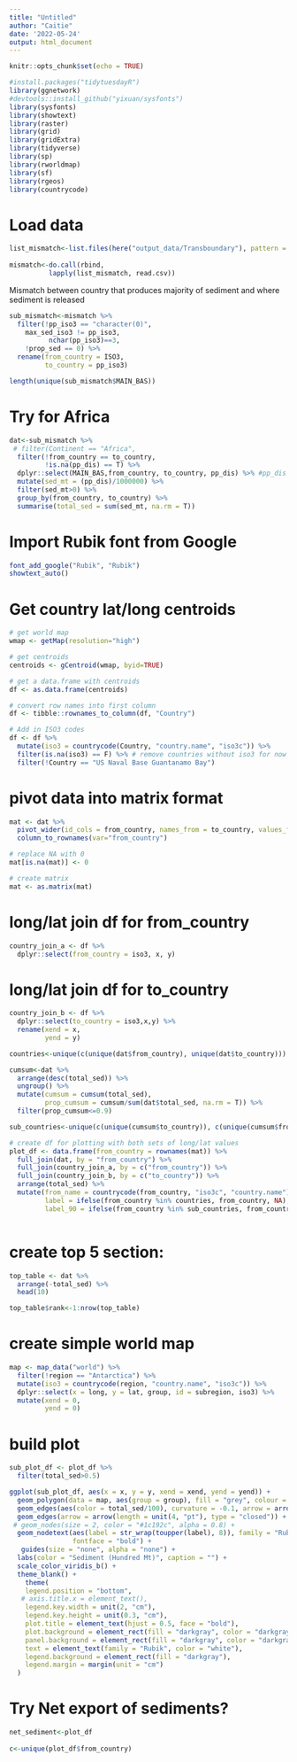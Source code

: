 ```yaml
---
title: "Untitled"
author: "Caitie"
date: '2022-05-24'
output: html_document
---
```


```r
knitr::opts_chunk$set(echo = TRUE)
```

```r
#install.packages("tidytuesdayR")
library(ggnetwork)
#devtools::install_github("yixuan/sysfonts")
library(sysfonts)
library(showtext)
library(raster)
library(grid)
library(gridExtra)
library(tidyverse)
library(sp)
library(rworldmap)
library(sf)
library(rgeos)
library(countrycode)
```
# Load data

```r
list_mismatch<-list.files(here("output_data/Transboundary"), pattern = "Terrestrial", full.names = T)
  
mismatch<-do.call(rbind,
          lapply(list_mismatch, read.csv))
```


Mismatch between country that produces majority of sediment and where sediment is released
```r
sub_mismatch<-mismatch %>% 
  filter(!pp_iso3 == "character(0)",
    max_sed_iso3 != pp_iso3,
          nchar(pp_iso3)==3,
    !prop_sed == 0) %>% 
  rename(from_country = ISO3,
         to_country = pp_iso3)

length(unique(sub_mismatch$MAIN_BAS))
```

# Try for Africa

```r
dat<-sub_mismatch %>% 
 # filter(Continent == "Africa",
  filter(!from_country == to_country,
         !is.na(pp_dis) == T) %>% 
  dplyr::select(MAIN_BAS,from_country, to_country, pp_dis) %>% #pp_dis is pourpoint discharge from each country
  mutate(sed_mt = (pp_dis)/1000000) %>% 
  filter(sed_mt>0) %>% 
  group_by(from_country, to_country) %>% 
  summarise(total_sed = sum(sed_mt, na.rm = T)) 
```

# Import Rubik font from Google

```r
font_add_google("Rubik", "Rubik")
showtext_auto()
```


# Get country lat/long centroids

```r
# get world map
wmap <- getMap(resolution="high")

# get centroids
centroids <- gCentroid(wmap, byid=TRUE)

# get a data.frame with centroids
df <- as.data.frame(centroids)

# convert row names into first column
df <- tibble::rownames_to_column(df, "Country")

# Add in ISO3 codes
df <- df %>% 
  mutate(iso3 = countrycode(Country, "country.name", "iso3c")) %>% 
  filter(is.na(iso3) == F) %>% # remove countries without iso3 for now
  filter(!Country == "US Naval Base Guantanamo Bay")
```

# pivot data into matrix format
```r
mat <- dat %>%
  pivot_wider(id_cols = from_country, names_from = to_country, values_from = total_sed) %>%
  column_to_rownames(var="from_country")
```

```r
# replace NA with 0
mat[is.na(mat)] <- 0

# create matrix
mat <- as.matrix(mat)
```


# long/lat join df for from_country
```r
country_join_a <- df %>%
  dplyr::select(from_country = iso3, x, y)
```

# long/lat join df for to_country
```r
country_join_b <- df %>%
  dplyr::select(to_country = iso3,x,y) %>% 
  rename(xend = x,
         yend = y)
```

```r

countries<-unique(c(unique(dat$from_country), unique(dat$to_country)))

cumsum<-dat %>% 
  arrange(desc(total_sed)) %>% 
  ungroup() %>% 
  mutate(cumsum = cumsum(total_sed),
         prop_cumsum = cumsum/sum(dat$total_sed, na.rm = T)) %>% 
  filter(prop_cumsum<=0.9)

sub_countries<-unique(c(unique(cumsum$to_country)), c(unique(cumsum$from_country)))

# create df for plotting with both sets of long/lat values
plot_df <- data.frame(from_country = rownames(mat)) %>%
  full_join(dat, by = "from_country") %>%
  full_join(country_join_a, by = c("from_country")) %>%
  full_join(country_join_b, by = c("to_country")) %>%
  arrange(total_sed) %>% 
  mutate(from_name = countrycode(from_country, "iso3c", "country.name"),
         label = ifelse(from_country %in% countries, from_country, NA),
         label_90 = ifelse(from_country %in% sub_countries, from_country, NA)) 



```

# create top 5 section:

```r
top_table <- dat %>%
  arrange(-total_sed) %>%
  head(10) 

top_table$rank<-1:nrow(top_table)
```

# create simple world map

```r
map <- map_data("world") %>% 
  filter(!region == "Antarctica") %>% 
  mutate(iso3 = countrycode(region, "country.name", "iso3c")) %>% 
  dplyr::select(x = long, y = lat, group, id = subregion, iso3) %>%
  mutate(xend = 0,
         yend = 0)
```


# build plot

```r
sub_plot_df <- plot_df %>% 
  filter(total_sed>0.5)
```


```r
ggplot(sub_plot_df, aes(x = x, y = y, xend = xend, yend = yend)) +
  geom_polygon(data = map, aes(group = group), fill = "grey", colour = "lightgrey") +
  geom_edges(aes(color = total_sed/100), curvature = -0.1, arrow = arrow(length = unit(6, "pt"), type = "closed")) +
  geom_edges(arrow = arrow(length = unit(4, "pt"), type = "closed")) +
 # geom_nodes(size = 2, color = "#1c192c", alpha = 0.8) +
  geom_nodetext(aes(label = str_wrap(toupper(label), 8)), family = "Rubik", size = 5, color = "white",
                fontface = "bold") +
   guides(size = "none", alpha = "none") +
  labs(color = "Sediment (Hundred Mt)", caption = "") +
  scale_color_viridis_b() +
  theme_blank() +
    theme(
    legend.position = "bottom",
   # axis.title.x = element_text(),
    legend.key.width = unit(2, "cm"),
    legend.key.height = unit(0.3, "cm"),
    plot.title = element_text(hjust = 0.5, face = "bold"),
    plot.background = element_rect(fill = "darkgray", color = "darkgray"),
    panel.background = element_rect(fill = "darkgray", color = "darkgray"),
    text = element_text(family = "Rubik", color = "white"),
    legend.background = element_rect(fill = "darkgray"),
    legend.margin = margin(unit = "cm")
  )
```

# Try Net export of sediments?

```r
net_sediment<-plot_df
  
c<-unique(plot_df$from_country)

```


